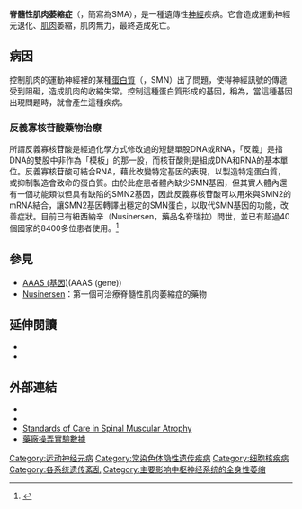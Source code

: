 {{medical}}
{{Infobox disease
 | Name           = 脊髓性肌肉萎縮症
 | Image          = Polio spinal diagram-en.svg
 | Caption        = [[脊髓|脊髓]]中受脊髓性肌肉萎縮症影响的神经元的部位
 | Field          = [[醫學遺傳學|醫學遺傳學]]
 | DiseasesDB     = 14093
 | DiseasesDB_mult= {{DiseasesDB2|32911}}
 | ICD10          = {{ICD10|G|12|0|g|10}}-{{ICD10|G|12|1|g|10}}
 | ICD9           = {{ICD9|335.0}}-{{ICD9|335.1}}
 | ICDO           = 
 | OMIM          = 253300
 | OMIM_mult       = {{OMIM2|253550}} {{OMIM2|253400}} {{OMIM2|271150}}
 | MedlinePlus    = 000996
 | eMedicine_mult = {{eMedicine2|article|1181436|Spinal Muscular Atrophy}}<br />{{eMedicine2|article|1264401|Spinal Muscle Atrophy }}<br />{{eMedicine2|article|306812|Kugelberg–Welander SMA}}
 |  MeshID         = D009134 |
  GeneReviewsID   = sma |
  GeneReviewsName = 脊髓性肌肉萎縮症
}}

'''脊髓性肌肉萎縮症'''（{{lang-en|Spinal muscular atrophy|catIdx=Spinal muscular atrophy}}，簡寫為SMA），是一種遺傳性[[神經|神經]]疾病。它會造成運動神經元退化、[[肌肉|肌肉]]萎縮，肌肉無力，最終造成死亡。

==病因==
控制肌肉的運動神經裡的某種[[蛋白質|蛋白質]]（{{le|運動神經元存活因子|Survival of motor neuron}}，SMN）出了問題，使得神經訊號的傳遞受到阻礙，造成肌肉的收縮失常。控制這種蛋白質形成的基因，稱為{{le|SMN1|SMN1}}，當這種基因出現問題時，就會產生這種疾病。

=== 反義寡核苷酸藥物治療 ===
所謂反義寡核苷酸是經過化學方式修改過的短鏈單股DNA或RNA，「反義」是指DNA的雙股中非作為「模板」的那一股，而核苷酸則是組成DNA和RNA的基本單位。反義寡核苷酸可結合RNA，藉此改變特定基因的表現，以製造特定蛋白質，或抑制製造會致命的蛋白質。由於此症患者體內缺少SMN基因，但其實人體內還有一個功能類似但具有缺陷的SMN2基因，因此反義寡核苷酸可以用來與SMN2的mRNA結合，讓SMN2基因轉譯出穩定的SMN蛋白，以取代SMN基因的功能，改善症狀。目前已有紐西納辛（Nusinersen，藥品名脊瑞拉）問世，並已有超過40個國家的8400多位患者使用。<ref>{{Cite web|title=科學人雜誌|url=https://sa.ylib.com/Catalog.aspx?id=292|accessdate=2020-06-05|work=sa.ylib.com|archive-date=2020-08-27|archive-url=https://web.archive.org/web/20200827142608/https://sa.ylib.com/Catalog.aspx?id=292|dead-url=no}}</ref>

==參見==
*[[AAAS_(基因)|AAAS (基因)]](AAAS (gene))
*[[Nusinersen|Nusinersen]]：第一個可治療脊髓性肌肉萎縮症的藥物

==延伸閱讀==
{{refbegin}}
* {{cite journal|last=Parano|first=E|author2=Pavone, L |author3=Falsaperla, R |author4=Trifiletti, R |author5= Wang, C |title=Molecular basis of phenotypic heterogeneity in siblings with spinal muscular atrophy.|url=https://archive.org/details/sim_annals-of-neurology_1996-08_40_2/page/247|journal=Annals of Neurology|date=Aug 1996|volume=40|issue=2|pages=247–51|doi=10.1002/ana.410400219|pmid=8773609}}
* {{Cite web |url=https://www.fda.gov/NewsEvents/Newsroom/PressAnnouncements/ucm534611.htm |title=FDA approves first drug for spinal muscular atrophy |work=FDA News Release |date=2016-12-23 |access-date=2017-08-22 |archive-date=2019-04-23 |archive-url=https://web.archive.org/web/20190423071402/https://www.fda.gov/NewsEvents/Newsroom/PressAnnouncements/ucm534611.htm |dead-url=no }}
{{refend}}

==外部連結 ==
* {{NINDS|SMA}}
* {{dmoz|Health/Conditions_and_Diseases/Neurological_Disorders/Muscle_Diseases/Spinal_Muscular_Atrophy}}
* [http://dx.doi.org/10.1177/0883073807305788 Standards of Care in Spinal Muscular Atrophy] {{Wayback|url=http://dx.doi.org/10.1177/0883073807305788 |date=20080808153341 }}
*[https://www.gbimonthly.com/2019/08/51912/?fbclid=IwAR1DhS4SXa3XjUIzEen-86eBzv3C4_nY_Sq_kEFvt8sqJp08_jTBXPPTfjo 藥廠操弄實驗數據] {{Wayback|url=https://www.gbimonthly.com/2019/08/51912/?fbclid=IwAR1DhS4SXa3XjUIzEen-86eBzv3C4_nY_Sq_kEFvt8sqJp08_jTBXPPTfjo |date=20210417171702 }}

{{中枢神经系统疾病}}
{{Nucleus diseases}}
{{中华人民共和国第一批罕见病目录}}
[[Category:运动神经元病|Category:运动神经元病]]
[[Category:常染色体隐性遗传疾病|Category:常染色体隐性遗传疾病]]
[[Category:细胞核疾病|Category:细胞核疾病]]
[[Category:各系统遗传紊乱|Category:各系统遗传紊乱]]
[[Category:主要影响中枢神经系统的全身性萎缩|Category:主要影响中枢神经系统的全身性萎缩]]